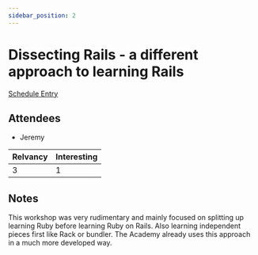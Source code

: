 ```yaml
---
sidebar_position: 2
---
```



# Dissecting Rails - a different approach to learning Rails

<Speaker
  name='Ratnadeep Deshmane'
  position='Software Craftsman @ BetaCraft Technologies'
  imageUrl='https://sessionize.com/image/768e-400o400o2-TFTbQzL1gcpG8VAcQNJMgQ.jpg'
/>

[Schedule Entry](https://railsconf2023.sessionize.com/session/453572)

## Attendees
* Jeremy

| Relvancy    | Interesting |
| ----------- | ----------- |
| 3           | 1           |

## Notes

This workshop was very rudimentary and mainly focused on splitting up learning Ruby before learning Ruby on Rails. Also learning independent pieces first like Rack or bundler. The Academy already uses this approach in a much more developed way.
